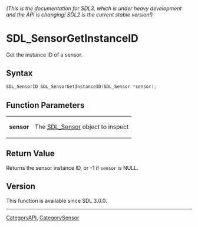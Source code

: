 ====== (This is the documentation for SDL3, which is under heavy development and the API is changing! SDL2 is the current stable version!) ======
= SDL_SensorGetInstanceID =

Get the instance ID of a sensor.

== Syntax ==

<syntaxhighlight lang='c'>
SDL_SensorID SDL_SensorGetInstanceID(SDL_Sensor *sensor);
</syntaxhighlight>

== Function Parameters ==

{|
|'''sensor'''
|The [[SDL_Sensor]] object to inspect
|}

== Return Value ==

Returns the sensor instance ID, or -1 if <code>sensor</code> is NULL.

== Version ==

This function is available since SDL 3.0.0.

----
[[CategoryAPI]], [[CategorySensor]]


